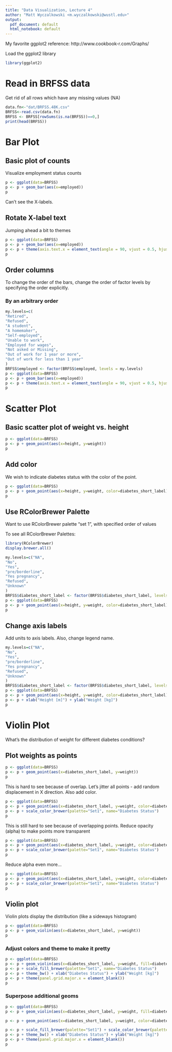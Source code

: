 ```yaml
---
title: "Data Visualization, Lecture 4"
author: "Matt Wyczalkowski <m.wyczalkowski@wustl.edu>"
output:
  pdf_document: default
  html_notebook: default
---
```


My favorite ggplot2 reference: http://www.cookbook-r.com/Graphs/

Load the ggplot2 library
```r
library(ggplot2)
```
# Read in BRFSS data
Get rid of all rows which have any missing values (NA)
```r
data.fn<-"dat/BRFSS.48K.csv"
BRFSS<-read.csv(data.fn)
BRFSS <- BRFSS[rowSums(is.na(BRFSS))==0,]
print(head(BRFSS))
```
# Bar Plot
## Basic plot of counts
Visualize employment status counts
```r
p <- ggplot(data=BRFSS)
p <- p + geom_bar(aes(x=employed))
p
```
Can't see the X-labels.

## Rotate X-label text
Jumping ahead a bit to themes
```r
p <- ggplot(data=BRFSS)
p <- p + geom_bar(aes(x=employed))
p <- p + theme(axis.text.x = element_text(angle = 90, vjust = 0.5, hjust=1))
p
```
## Order columns
To change the order of the bars, change the order of factor levels by specifying the order explicitly.

### By an arbitrary order
```r
my.levels=c(
"Retired",
"Refused",
"A student",
"A homemaker",
"Self-employed",
"Unable to work",
"Employed for wages",
"Not asked or Missing",
"Out of work for 1 year or more",
"Out of work for less than 1 year"
)
BRFSS$employed <- factor(BRFSS$employed, levels = my.levels)
p <- ggplot(data=BRFSS)
p <- p + geom_bar(aes(x=employed))
p <- p + theme(axis.text.x = element_text(angle = 90, vjust = 0.5, hjust=1))
p
```


# Scatter Plot

## Basic scatter plot of weight vs. height
```r
p <- ggplot(data=BRFSS)
p <- p + geom_point(aes(x=height, y=weight))
p
```
## Add color
We wish to indicate diabetes status with the color of the point.  
```r
p <- ggplot(data=BRFSS)
p <- p + geom_point(aes(x=height, y=weight, color=diabetes_short_label))
p
```
## Use RColorBrewer Palette
Want to use RColorBrewer palette "set 1", with specified order of values

To see all RColorBrewer Palettes:
```r
library(RColorBrewer)
display.brewer.all()
```

```r
my.levels=c("NA",
"No",
"Yes",
"pre/borderline",
"Yes pregnancy",
"Refused",
"Unknown"
)
BRFSS$diabetes_short_label <- factor(BRFSS$diabetes_short_label, levels = my.levels)
p <- ggplot(data=BRFSS)
p <- p + geom_point(aes(x=height, y=weight, color=diabetes_short_label)) + scale_color_brewer(palette="Set1")
p
```
## Change axis labels
Add units to axis labels.  Also, change legend name.
```r
my.levels=c("NA",
"No",
"Yes",
"pre/borderline",
"Yes pregnancy",
"Refused",
"Unknown"
)
BRFSS$diabetes_short_label <- factor(BRFSS$diabetes_short_label, levels = my.levels)
p <- ggplot(data=BRFSS)
p <- p + geom_point(aes(x=height, y=weight, color=diabetes_short_label)) + scale_color_brewer(palette="Set1", name="Diabetes Status")
p <- p + xlab("Height [m]") + ylab("Weight [kg]")
p
```


# Violin Plot
What's the distribution of weight for different diabetes conditions?

## Plot weights as points
```r
p <- ggplot(data=BRFSS)
p <- p + geom_point(aes(x=diabetes_short_label, y=weight))
p
```
This is hard to see because of overlap.  Let's jitter all points - add random displacement in X direction.  Also add color.
```r
p <- ggplot(data=BRFSS)
p <- p + geom_point(aes(x=diabetes_short_label, y=weight, color=diabetes_short_label), position = position_jitter(w = 0.3, h = 0))
p <- p + scale_color_brewer(palette="Set1", name="Diabetes Status")
p
```
This is still hard to see because of overlapping points.  Reduce opacity (alpha) to make points more transparent
```r
p <- ggplot(data=BRFSS)
p <- p + geom_point(aes(x=diabetes_short_label, y=weight, color=diabetes_short_label), position = position_jitter(w = 0.3, h = 0), alpha=0.1)
p <- p + scale_color_brewer(palette="Set1", name="Diabetes Status")
p
```
Reduce alpha even more...
```r
p <- ggplot(data=BRFSS)
p <- p + geom_point(aes(x=diabetes_short_label, y=weight, color=diabetes_short_label), position = position_jitter(w = 0.3, h = 0), alpha=0.01)
p <- p + scale_color_brewer(palette="Set1", name="Diabetes Status")
p
```
## Violin plot
Violin plots display the distribution (like a sideways histogram)

```r
p <- ggplot(data=BRFSS)
p <- p + geom_violin(aes(x=diabetes_short_label, y=weight))
p
```
### Adjust colors and theme to make it pretty

```r
p <- ggplot(data=BRFSS)
p <- p + geom_violin(aes(x=diabetes_short_label, y=weight, fill=diabetes_short_label), color=NA) + guides(fill=FALSE)
p <- p + scale_fill_brewer(palette="Set1", name="Diabetes Status")
p <- p + theme_bw() + xlab("Diabetes Status") + ylab("Weight [kg]")
p <- p + theme(panel.grid.major.x = element_blank())
p
```

### Superpose additional geoms

```r
p <- ggplot(data=BRFSS)
p <- p + geom_violin(aes(x=diabetes_short_label, y=weight, fill=diabetes_short_label), color=NA) + guides(fill=FALSE)

p <- p + geom_point(aes(x=diabetes_short_label, y=weight, color=diabetes_short_label), position = position_jitter(w = 0.3, h = 0), alpha=0.01) + guides(color=FALSE)

p <- p + scale_fill_brewer(palette="Set1") + scale_color_brewer(palette="Set1", name="Diabetes Status") 
p <- p + theme_bw() + xlab("Diabetes Status") + ylab("Weight [kg]")
p <- p + theme(panel.grid.major.x = element_blank())
p
```


